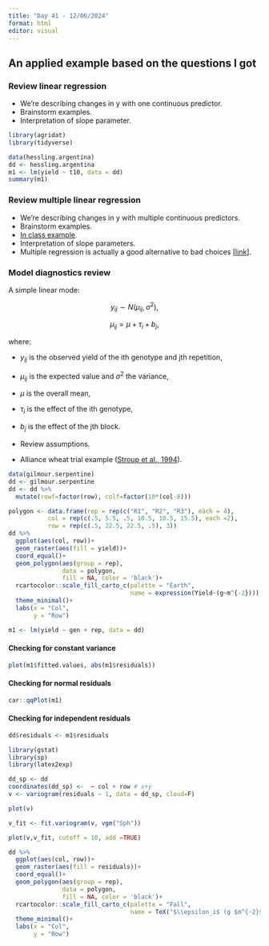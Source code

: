 ```yaml
---
title: "Day 41 - 12/06/2024"
format: html
editor: visual
---
```


## An applied example based on the questions I got   

### Review linear regression  

- We're describing changes in y with one continuous predictor.  
- Brainstorm examples.   
- Interpretation of slope parameter.  

```r
library(agridat)
library(tidyverse)

data(hessling.argentina)
dd <- hessling.argentina
m1 <- lm(yield ~ t10, data = dd)
summary(m1)
```

### Review multiple linear regression  

- We're describing changes in y with multiple continuous predictors.  
- Brainstorm examples.   
- [In class example](in_class_code/day41_inclass.Rmd).
- Interpretation of slope parameters.  
- Multiple regression is actually a good alternative to bad choices [[link](https://besjournals.onlinelibrary.wiley.com/doi/full/10.1046/j.1365-2656.2002.00618.x)].


### Model diagnostics review  

A simple linear mode:  

$$y_{ij} \sim N(\mu_{ij}, \sigma^2),$$

$$\mu_{ij} = \mu + \tau_i + b_j,$$ 

where:

- $y_{ij}$ is the observed yield of the ith genotype and jth repetition, 
- $\mu_{ij}$ is the expected value and $\sigma^2$ the variance, 
- $\mu$ is the overall mean, 
- $\tau_i$ is the effect of the ith genotype, 
- $b_j$ is the effect of the jth block.  

- Review assumptions.  
- Alliance wheat trial example ([Stroup et al., 1994](https://acsess.onlinelibrary.wiley.com/doi/abs/10.2135/cropsci1994.0011183x003400010011x)).  

```r
data(gilmour.serpentine)
dd <- gilmour.serpentine
dd <- dd %>% 
  mutate(rowf=factor(row), colf=factor(10*(col-8)))
```

```r
polygon <- data.frame(rep = rep(c("R1", "R2", "R3"), each = 4), 
           col = rep(c(.5, 5.5, .5, 10.5, 10.5, 15.5), each =2), 
           row = rep(c(.5, 22.5, 22.5, .5), 3))
dd %>% 
  ggplot(aes(col, row))+
  geom_raster(aes(fill = yield))+
  coord_equal()+
  geom_polygon(aes(group = rep),
               data = polygon,
               fill = NA, color = 'black')+
  rcartocolor::scale_fill_carto_c(palette = "Earth",
                                  name = expression(Yield~(g~m^{-2}))) +
  theme_minimal()+
  labs(x = "Col", 
       y = "Row")
```

```r
m1 <- lm(yield ~ gen + rep, data = dd)
```

#### Checking for constant variance  

```r
plot(m1$fitted.values, abs(m1$residuals))
```

#### Checking for normal residuals

```r
car::qqPlot(m1)
```

#### Checking for independent residuals  

```r
dd$residuals <- m1$residuals

library(gstat)
library(sp)
library(latex2exp)

dd_sp <- dd
coordinates(dd_sp) <-  ~ col + row # x+y
v <- variogram(residuals ~ 1, data = dd_sp, cloud=F)

plot(v)

v_fit <- fit.variogram(v, vgm("Sph"))

plot(v,v_fit, cutoff = 10, add =TRUE)
```


```r
dd %>% 
  ggplot(aes(col, row))+
  geom_raster(aes(fill = residuals))+
  coord_equal()+
  geom_polygon(aes(group = rep),
               data = polygon,
               fill = NA, color = 'black')+
  rcartocolor::scale_fill_carto_c(palette = "Fall",
                                  name = TeX("$\\epsilon_i$ (g $m^{-2}$)")) +
  theme_minimal()+
  labs(x = "Col", 
       y = "Row")
```

